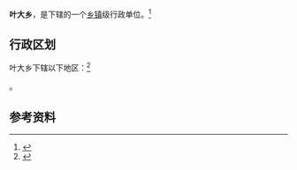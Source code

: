 {{中国乡级行政区|42/03/21/202/000}}

'''叶大乡'''，是{{PRC admin/fullname|42/03/21/202/000|3}}下辖的一个[[乡镇|乡镇]]级行政单位。<ref>{{PRC admin/ref sgc|{{PRC admin/parent|42/03/21/202/000}}}}</ref>

== 行政区划 ==

叶大乡下辖以下地区：<ref>{{PRC admin/ref sgc|42/03/21/202/000}}</ref>

{{PRC admin/children|42/03/21/202/000}}。

== 参考资料 ==

{{reflist}}

{{行政区划小作品}}
{{PRC admin/navcat|42/03/21/202/000}}